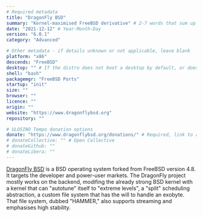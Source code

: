 ```yaml
---
# Required metadata
title: "DragonFly BSD"
summary: "Kernel-maximised FreeBSD derivative" # 2-7 words that sum up the distribution
date: "2021-12-12" # Year-Month-Day
version: "6.0.1"
category: "Advanced"

# Other metadata - if details unknown or not applicable, leave blank
platform: "x86"
descends: "FreeBSD"
desktop: "" # If the distro does not boot a desktop by default, or doesn't ship one, leave 'desktop' blank
shell: "bash"
packagemgr: "FreeBSD Ports"
startup: "init"
size: ""
browser: ""
licence: ""
origin: ""
website: "https://www.dragonflybsd.org"
repository: ""

# ULOSINO Tempo donation options
donate: "https://www.dragonflybsd.org/donations/" # Required, link to all donation options
# donateCollective: "" # Open Collective
# donateGithub: ""
# donateLibera: ""
---
```


[DragonFly BSD](https://www.dragonflybsd.org) is a BSD operating system forked from FreeBSD version 4.8. It targets the developer and power-user markets. The DragonFly project mostly works on the backend, modifing the already strong BSD kernel with a kernel that can "autotune" itself to "extreme levels", a "split" scheduling abstraction, a custom file system that has the will to handle an exobyte. That file system, dubbed "HAMMER," also supports streaming and emphasises high stability.
